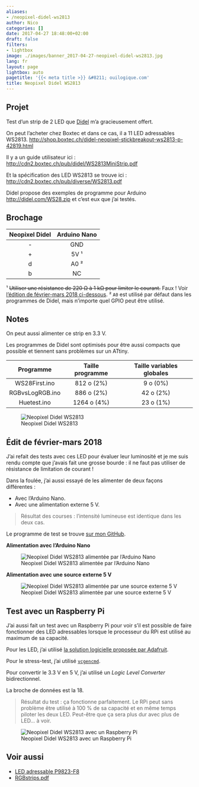 ```yaml
---
aliases:
- /neopixel-didel-ws2813
author: Nico
categories: []
date: 2017-04-27 18:48:00+02:00
draft: false
filters:
- lightbox
image: ./images/banner_2017-04-27-neopixel-didel-ws2813.jpg
lang: fr
layout: page
lightbox: auto
pagetitle: '{{< meta title >}} &#8211; ouilogique.com'
title: Neopixel Didel WS2813
---
```


## Projet

Test d’un strip de 2 LED que [Didel](http://www.didel.com/NewsF.html) m’a gracieusement offert.

On peut l’acheter chez Boxtec et dans ce cas, il a 11 LED adressables WS2813. <http://shop.boxtec.ch/didel-neopixel-stickbreakout-ws2813-p-42819.html>{rel="nofollow"}

Il y a un guide utilisateur ici : <http://cdn2.boxtec.ch/pub/didel/WS2813MiniStrip.pdf>{rel="nofollow"}

Et la spécification des LED WS2813 se trouve ici : <http://cdn2.boxtec.ch/pub/diverse/WS2813.pdf>{rel="nofollow"}

Didel propose des exemples de programme pour Arduino <http://didel.com/WS28.zip>{rel="nofollow"} et c’est eux que j’ai testés.

## Brochage

| Neopixel Didel | Arduino Nano |
| :------------: | :----------: |
|       -        |     GND      |
|       +        |     5V ¹     |
|       d        |     A0 ²     |
|       b        |      NC      |

¹ ~~Utiliser une résistance de 220 Ω à 1 kΩ pour limiter le courant.~~ Faux ! Voir [l’édition de février-mars 2018 ci-dessous][édit-de-février-mars-2018].
² `A0` est utilisé par défaut dans les programmes de Didel, mais n’importe quel GPIO peut être utilisé.

## Notes

On peut aussi alimenter ce strip en 3.3 V.

Les programmes de Didel sont optimisés pour être aussi compacts que possible et tiennent sans problèmes sur un ATtiny.

|    Programme    | Taille programme | Taille variables globales |
| :-------------: | :--------------: | :-----------------------: |
|  WS28First.ino  |    812 o (2%)    |         9 o (0%)          |
| RGBvsLogRGB.ino |    886 o (2%)    |         42 o (2%)         |
|   Huetest.ino   |   1264 o (4%)    |         23 o (1%)         |

![Neopixel Didel WS2813][img_1]

## Édit de février-mars 2018

J’ai refait des tests avec ces LED pour évaluer leur luminosité et je me suis rendu compte que j’avais fait une grosse bourde : il ne faut pas utiliser de résistance de limitation de courant !

Dans la foulée, j’ai aussi essayé de les alimenter de deux façons différentes :

-   Avec l’Arduino Nano.
-   Avec une alimentation externe 5 V.

> Résultat des courses : l’intensité lumineuse est identique dans les deux cas.

Le programme de test se trouve [sur mon GitHub][programme de test].

**Alimentation avec l’Arduino Nano**

![Neopixel Didel WS2813 alimentée par l’Arduino Nano][img_2]

**Alimentation avec une source externe 5 V**

![Neopixel Didel WS2813 alimentée par une source externe 5 V][img_3]

## Test avec un Raspberry Pi

J’ai aussi fait un test avec un Raspberry Pi pour voir s’il est possible de faire fonctionner des LED adressables lorsque le processeur du RPi est utilisé au maximum de sa capacité.

Pour les LED, j’ai utilisé [la solution logicielle proposée par Adafruit][neopixels-rpi].

Pour le stress-test, j’ai utilisé [`vcgencmd`][stress-test].

Pour convertir le 3.3 V en 5 V, j’ai utilisé un _Logic Level Converter_ bidirectionnel.

La broche de données est la 18.

> Résultat du test : ça fonctionne parfaitement. Le RPi peut sans problème être utilisé à 100 % de sa capacité et en même temps piloter les deux LED. Peut-être que ça sera plus dur avec plus de LED... à voir.

![Neopixel Didel WS2813 avec un Raspberry Pi][img_4]

## Voir aussi

-   [LED adressable P9823-F8][led adressable p9823-f8]
-   [RGBstrips.pdf][rgbstrips]

[édit-de-février-mars-2018]: #édit-de-février-mars-2018
[led adressable p9823-f8]: https://ouilogique.com/leds_adressables/
[rgbstrips]: ./docs/RGBstrips.pdf
[programme de test]: https://github.com/NicHub/ouilogique-Arduino/tree/master/neopixel-didel-ws2813
[img_1]: ./images/2017-04-27-neopixel-didel-ws2813-001.jpg
[img_2]: ./images/2017-04-27-neopixel-didel-ws2813-002.jpg
[img_3]: ./images/2017-04-27-neopixel-didel-ws2813-003.jpg
[img_4]: ./images/2017-04-27-neopixel-didel-ws2813-004.jpg
[neopixels-rpi]: https://learn.adafruit.com/neopixels-on-raspberry-pi?view=all
[stress-test]: https://core-electronics.com.au/guides/stress-testing-your-raspberry-pi/
